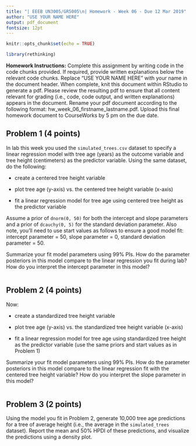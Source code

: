 ```yaml
---
title: "| EEEB UN3005/GR5005\n| Homework - Week 06 - Due 12 Mar 2019"
author: "USE YOUR NAME HERE"
output: pdf_document
fontsize: 12pt
---
```


```r

knitr::opts_chunk$set(echo = TRUE)

library(rethinking)
```


**Homework Instructions:** Complete this assignment by writing code in the code chunks provided. If required, provide written explanations below the relevant code chunks. Replace "USE YOUR NAME HERE" with your name in the document header. When complete, knit this document within RStudio to generate a pdf. Please review the resulting pdf to ensure that all content relevant for grading (i.e., code, code output, and written explanations) appears in the document. Rename your pdf document according to the following format: hw_week_06_firstname_lastname.pdf. Upload this final homework document to CourseWorks by 5 pm on the due date.


## Problem 1 (4 points)

In lab this week you used the `simulated_trees.csv` dataset to specify a linear regression model with tree age (years) as the outcome variable and tree height (centimeters) as the predictor variable. Using the same dataset, do the following:

- create a centered tree height variable

- plot tree age (y-axis) vs. the centered tree height variable (x-axis)

- fit a linear regression model for tree age using centered tree height as the predictor variable

Assume a prior of `dnorm(0, 50)` for both the intercept and slope parameters and a prior of `dcauchy(0, 5)` for the standard deviation parameter. Also note, you'll need to use start values as follows to ensure a good model fit: intercept parameter = 50, slope parameter = 0, standard deviation parameter = 50. 

Summarize your fit model parameters using 99% PIs. How do the parameter posteriors in this model compare to the linear regression you fit during lab? How do you interpret the intercept parameter in this model?

```r

```


## Problem 2 (4 points)

Now:

- create a standardized tree height variable

- plot tree age (y-axis) vs. the standardized tree height variable (x-axis)

- fit a linear regression model for tree age using standardized tree height as the predictor variable (use the same priors and start values as in Problem 1)

Summarize your fit model parameters using 99% PIs. How do the parameter posteriors in this model compare to the linear regression fit with the centered tree height variable? How do you interpret the slope parameter in this model?

```r

```


## Problem 3 (2 points)

Using the model you fit in Problem 2, generate 10,000 tree age predictions for a tree of average height (i.e., the average in the `simulated_trees` dataset). Report the mean and 50% HPDI of these predictions, and visualize the predictions using a density plot.

```r

```
